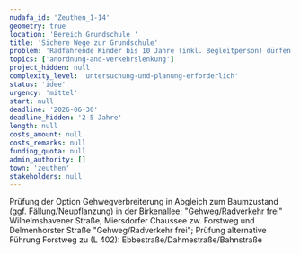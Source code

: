 ```yaml
---
nudafa_id: 'Zeuthen_1-14'
geometry: true
location: 'Bereich Grundschule '
title: 'Sichere Wege zur Grundschule'
problem: 'Radfahrende Kinder bis 10 Jahre (inkl. Begleitperson) dürfen bereits jetzt die Gehwege benutzen; gesonderte Planungsuntersuchung "Schulwegsicherung Grundschule Am Wald" mit Schwerpunkt Radverkehr wird empfohlen (dabei auch Ermittlung Stellplatzbedarf Schule)'
topics: ['anordnung-and-verkehrslenkung']
project_hidden: null
complexity_level: 'untersuchung-und-planung-erforderlich'
status: 'idee'
urgency: 'mittel'
start: null
deadline: '2026-06-30'
deadline_hidden: '2-5 Jahre'
length: null
costs_amount: null
costs_remarks: null
funding_quota: null
admin_authority: []
town: 'zeuthen'
stakeholders: null
---
```


Prüfung der Option Gehwegverbreiterung in Abgleich zum Baumzustand (ggf. Fällung/Neupflanzung) in der Birkenallee; "Gehweg/Radverkehr frei" Wilhelmshavener Straße; Miersdorfer Chaussee zw. Forstweg und Delmenhorster Straße "Gehweg/Radverkehr frei"; Prüfung alternative Führung Forstweg zu (L 402): Ebbestraße/Dahmestraße/Bahnstraße
